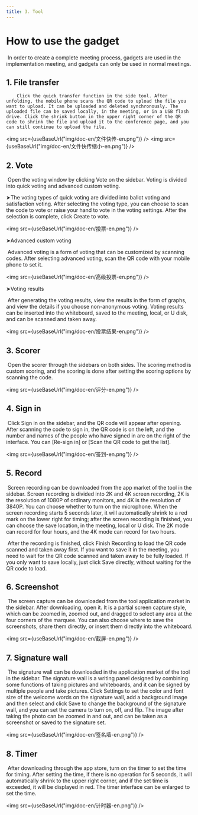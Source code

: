 ```yaml
---
title: 3. Tool
---
```



#  How to use the gadget

​        In order to create a complete meeting process, gadgets are used in the implementation meeting, and gadgets can only be used in normal meetings.

## 1. File transfer

 		Click the quick transfer function in the side tool. After unfolding, the mobile phone scans the QR code to upload the file you want to upload. It can be uploaded and deleted synchronously. The uploaded file can be saved locally, in the meeting, or in a USB flash drive. Click the shrink button in the upper right corner of the QR code to shrink the file and upload it to the conference page, and you can still continue to upload the file.


<img  src={useBaseUrl("img/doc-en/文件快传-en.png")} />
<img  src={useBaseUrl("img/doc-en/文件快传缩小-en.png")} />

## 2. Vote

​		Open the voting window by clicking Vote on the sidebar. Voting is divided into quick voting and advanced custom voting.

➤The voting types of quick voting are divided into ballot voting and satisfaction voting. After selecting the voting type, you can choose to scan the code to vote or raise your hand to vote in the voting settings. After the selection is complete, click Create to vote.

<img  src={useBaseUrl("img/doc-en/投票-en.png")} />

➤Advanced custom voting

​		Advanced voting is a form of voting that can be customized by scanning codes. After selecting advanced voting, scan the QR code with your mobile phone to set it.

<img  src={useBaseUrl("img/doc-en/高级投票-en.png")} />


➤Voting results

​		After generating the voting results, view the results in the form of graphs, and view the details if you choose non-anonymous voting. Voting results can be inserted into the whiteboard, saved to the meeting, local, or U disk, and can be scanned and taken away.

<img  src={useBaseUrl("img/doc-en/投票结果-en.png")} />

## 3. Scorer

​        Open the scorer through the sidebars on both sides. The scoring method is custom scoring, and the scoring is done after setting the scoring options by scanning the code.

<img  src={useBaseUrl("img/doc-en/评分-en.png")} />


## 4. Sign in

​       Click Sign in on the sidebar, and the QR code will appear after opening. After scanning the code to sign in, the QR code is on the left, and the number and names of the people who have signed in are on the right of the interface. You can [Re-sign in] or [Scan the QR code to get the list].

<img  src={useBaseUrl("img/doc-en/签到-en.png")} />

## 5. Record

​       Screen recording can be downloaded from the app market of the tool in the sidebar. Screen recording is divided into 2K and 4K screen recording, 2K is the resolution of 1080P of ordinary monitors, and 4K is the resolution of 3840P. You can choose whether to turn on the microphone. When the screen recording starts 5 seconds later, it will automatically shrink to a red mark on the lower right for timing; after the screen recording is finished, you can choose the save location, in the meeting, local or U disk. The 2K mode can record for four hours, and the 4K mode can record for two hours.

​		After the recording is finished, click Finish Recording to load the QR code scanned and taken away first. If you want to save it in the meeting, you need to wait for the QR code scanned and taken away to be fully loaded. If you only want to save locally, just click Save directly, without waiting for the QR code to load.

## 6. Screenshot

​        The screen capture can be downloaded from the tool application market in the sidebar. After downloading, open it. It is a partial screen capture style, which can be zoomed in, zoomed out, and dragged to select any area at the four corners of the marquee. You can also choose where to save the screenshots, share them directly, or insert them directly into the whiteboard.

<img  src={useBaseUrl("img/doc-en/截屏-en.png")} />

## 7. Signature wall

​       	The signature wall can be downloaded in the application market of the tool in the sidebar. The signature wall is a writing panel designed by combining some functions of taking pictures and whiteboards, and it can be signed by multiple people and take pictures. Click Settings to set the color and font size of the welcome words on the signature wall, add a background image and then select and click Save to change the background of the signature wall, and you can set the camera to turn on, off, and flip. The image after taking the photo can be zoomed in and out, and can be taken as a screenshot or saved to the signature set.

<img  src={useBaseUrl("img/doc-en/签名墙-en.png")} />

## 8. Timer

​      	After downloading through the app store, turn on the timer to set the time for timing. After setting the time, if there is no operation for 5 seconds, it will automatically shrink to the upper right corner, and if the set time is exceeded, it will be displayed in red. The timer interface can be enlarged to set the time.

<img  src={useBaseUrl("img/doc-en/计时器-en.png")} />